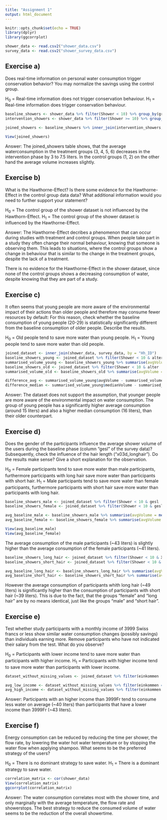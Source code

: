 ```yaml
---
title: "Assignment 1"
output: html_document
---
```


```r
knitr::opts_chunk$set(echo = TRUE)
library(dplyr)
library(ggcorrplot)

shower_data <- read.csv2("shower_data.csv")
survey_data <- read.csv2("shower_survey_data.csv")
```

## Exercise a)

Does real-time information on personal water consumption
trigger conservation behavior? You may normalize the savings
using the control group.

H<sub>0</sub> = Real-time information does not trigger conservation behaviour.
H<sub>1</sub> = Real-time information does trigger conservation behaviour.

```r
baseline_showers <- shower_data %>% filter(Shower < 10) %>% group_by(group) %>% summarise(avgVolume = mean(Volume))
intervention_showers <- shower_data %>% filter(Shower >= 10) %>% group_by(group) %>% summarise(avgVolume = mean(Volume))

joined_showers <- baseline_showers %>% inner_join(intervention_showers, by = "group") %>% mutate(difference = avgVolume.y - avgVolume.x)

View(joined_showers)
```
Answer: The joined_showers table shows, that the average waterconsumption in the treatment groups (3, 4, 5, 6) decreases in the intervention phase by 3 to 7.5 liters. In the control groups (1, 2) on the other hand the average volume increases slightly.

## Exercise b)

What is the Hawthorne-Effect? Is there some evidence for the
Hawthorne-Effect in the control group data data? What additional
information would you need to further support your statement?

H<sub>0</sub> = The control group of the shower dataset is not influenced by the Hawthorn-Effect.
H<sub>1</sub> = The control group of the shower dataset is influenced by the Hawthorne-Effect.

Answer: The Hawthorne-Effect decribes a phenomenon that can occur during studies with treatment and control groups. When people take part in a study they often change their normal behaviour, knowing that someone is observing them. This leads to situations, where the control groups show a change in behaviour that is similar to the change in the treatment groups, despite the lack of a treatment.

There is no evidence for the Hawthorne-Effect in the shower dataset, since none of the control groups shows a decreasing consumption of water, despite knowing that they are part of a study.

## Exercise c)

It often seems that young people are more aware of the
environmental impact of their actions than older people and
therefore may consume fewer resources by default: For this
reason, check whether the baseline consumption of young
people (20-29) is statistically significantly different from the
baseline consumption of older people. Describe the results.

H<sub>0</sub> = Old people tend to save more water than young people.
H<sub>1</sub> = Young people tend to save more water than old people.

```r
joined_dataset <- inner_join(shower_data, survey_data, by = "Hh_ID")
baseline_showers_young <- joined_dataset %>% filter(Shower < 10 & alter == "20-29")
summarised_volume_young <- baseline_showers_young %>% summarise(avgVolume = mean(Volume), medianVolume = median(Volume))
baseline_showers_old <- joined_dataset %>% filter(Shower < 10 & alter != "20-29")
summarised_volume_old <- baseline_showers_old %>% summarise(avgVolume = mean(Volume), medianVolume = median(Volume))

difference_avg <- summarised_volume_young$avgVolume - summarised_volume_old$avgVolume
difference_median <- summarised_volume_young$medianVolume - summarised_volume_old$medianVolume
```

Answer: The dataset does not support the assumption, that younger people are more aware of the environmental impact on water consumption. The group of young people has a significantly higher average consumption (around 15 liters) and also a higher median consumption (16 liters), than their older counterpart.

## Exercise d)

Does the gender of the participants influence the average shower
volume of the users during the baseline phase (column "gesl" of
the survey data)? Subsequently, check the influence of the hair
length ("x03d_longhair"). Do the results make sense? Give a
short explanation for the observation.

H<sub>0</sub> = Female participants tend to save more water than male participants, furthermore participants with long hair save more water than participants with short hair.
H<sub>1</sub> = Male participants tend to save more water than female participants, furthermore participants with short hair save more water than participants with long hair.

```r
baseline_showers_male <- joined_dataset %>% filter(Shower < 10 & gesl != "weiblich")
baseline_showers_female <- joined_dataset %>% filter(Shower < 10 & gesl == "weiblich")

avg_baseline_male <- baseline_showers_male %>% summarise(avgVolume = mean(Volume))
avg_baseline_female <- baseline_showers_female %>% summarise(avgVolume = mean(Volume))

View(avg_baseline_male)
View(avg_baseline_female)
```

The average consumption of the male participants (~43 liters) is slightly higher than the average consumption of the female participants (~41 liters).

```r
baseline_showers_long_hair <- joined_dataset %>% filter(Shower < 10 & X03d_longhair == 1)
baseline_showers_short_hair <- joined_dataset %>% filter(Shower < 10 & X03d_longhair == 0)

avg_baseline_long_hair <- baseline_showers_long_hair %>% summarise(avgVolume = mean(Volume))
avg_baseline_short_hair <- baseline_showers_short_hair %>% summarise(avgVolume = mean(Volume))
```

However the average consumption of participants whith long hair (~49 liters) is significantly higher than the consumption of participants with short hair (~39 liters). This is due to the fact, that the groups "female" and "long hair" are by no means identical, just like the groups "male" and "short hair".

## Exercise e)

Test whether study participants with a monthly income of 3999
Swiss francs or less show similar water consumption changes
(possibly savings) than individuals earning more. Remove
participants who have not indicated their salary from the test.
What do you observe?

H<sub>0</sub> = Participants with lower income tend to save more water than participants with higher income.
H<sub>1</sub> = Participants with higher income tend to save more water than participants with lower income.

```r
dataset_without_missing_values <- joined_dataset %>% filter(einkommen != "Keine Angabe")

avg_low_income <- dataset_without_missing_values %>% filter(einkommen == "< 3000 Fr." | einkommen == "3000 - 3999 Fr.") %>% summarise(avgVolume = mean(Volume))
avg_high_income <- dataset_without_missing_values %>% filter(einkommen != "< 3000 Fr." & einkommen != "3000 - 3999 Fr.") %>% summarise(avgVolume = mean(Volume))
```

Answer: Participants with an higher income than 3999Fr tend to consume less water on average (~40 liters) than participants that have a lower income than 3999Fr (~43 liters).

## Exercise f)

Energy consumption can be reduced by reducing the time per
shower, the flow rate, by lowering the water hot water
temperature or by stopping the water flow when applying
shampoo. What seems to be the preferred strategy of the users?

H<sub>0</sub> = There is no dominant strategy to save water.
H<sub>1</sub> = There is a dominant strategy to save water.

```r
correlation_matrix <- cor(shower_data)
View(correlation_matrix)
ggcorrplot(correlation_matrix)
```

Answer: The water consumption correlates most with the shower time, and only marginally with the average temperature, the flow rate and showerstops. The best strategy to reduce the consumed volume of water seems to be the reduction of the overall showertime.